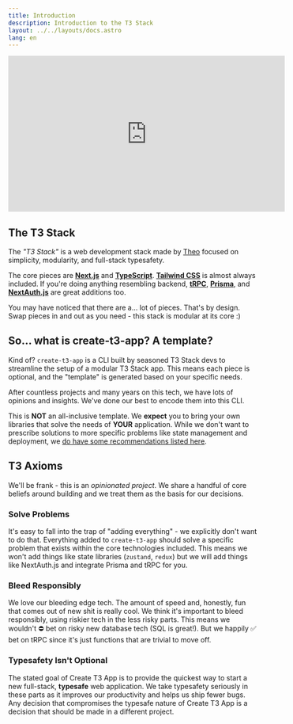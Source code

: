```yaml
---
title: Introduction
description: Introduction to the T3 Stack
layout: ../../layouts/docs.astro
lang: en
---
```


<div className="embed">
  <iframe
    width="560"
    height="315"
    src="https://www.youtube.com/embed/PbjHxIuHduU"
    title="The best stack for your next project"
    frameBorder="0"
    allow="accelerometer; autoplay; clipboard-write; encrypted-media; gyroscope; picture-in-picture"
    allowFullScreen
  ></iframe>
</div>

## The T3 Stack

The _"T3 Stack"_ is a web development stack made by [Theo](https://twitter.com/t3dotgg) focused on simplicity, modularity, and full-stack typesafety.

The core pieces are [**Next.js**](https://nextjs.org/) and [**TypeScript**](https://typescriptlang.org/). [**Tailwind CSS**](https://tailwindcss.com/) is almost always included. If you're doing anything resembling backend, [**tRPC**](https://trpc.io/), [**Prisma**](https://prisma.io/), and [**NextAuth.js**](https://next-auth.js.org/) are great additions too.

You may have noticed that there are a… lot of pieces. That's by design. Swap pieces in and out as you need - this stack is modular at its core :)

## So... what is create-t3-app? A template?

Kind of? `create-t3-app` is a CLI built by seasoned T3 Stack devs to streamline the setup of a modular T3 Stack app. This means each piece is optional, and the "template" is generated based on your specific needs.

After countless projects and many years on this tech, we have lots of opinions and insights. We've done our best to encode them into this CLI.

This is **NOT** an all-inclusive template. We **expect** you to bring your own libraries that solve the needs of **YOUR** application. While we don't want to prescribe solutions to more specific problems like state management and deployment, we [do have some recommendations listed here](/en/other-recs).

## T3 Axioms

We'll be frank - this is an _opinionated project_. We share a handful of core beliefs around building and we treat them as the basis for our decisions.

### Solve Problems

It's easy to fall into the trap of "adding everything" - we explicitly don't want to do that. Everything added to `create-t3-app` should solve a specific problem that exists within the core technologies included. This means we won't add things like state libraries (`zustand`, `redux`) but we will add things like NextAuth.js and integrate Prisma and tRPC for you.

### Bleed Responsibly

We love our bleeding edge tech. The amount of speed and, honestly, fun that comes out of new shit is really cool. We think it's important to bleed responsibly, using riskier tech in the less risky parts. This means we wouldn't ⛔️ bet on risky new database tech (SQL is great!). But we happily ✅ bet on tRPC since it's just functions that are trivial to move off.

### Typesafety Isn't Optional

The stated goal of Create T3 App is to provide the quickest way to start a new full-stack, **typesafe** web application. We take typesafety seriously in these parts as it improves our productivity and helps us ship fewer bugs. Any decision that compromises the typesafe nature of Create T3 App is a decision that should be made in a different project.
